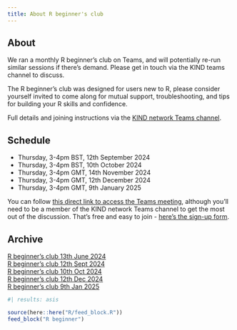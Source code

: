 ---
title: About R beginner's club
---

## About

We ran a monthly R beginner's club on Teams, and will potentially re-run similar sessions if there's demand. Please get in touch via the KIND teams channel to discuss.

The R beginner's club was designed for users new to R, please consider yourself invited to come along for mutual support, troubleshooting, and tips for building your R skills and confidence.

Full details and joining instructions via the [KIND network Teams channel](https://teams.microsoft.com/l/team/19%3AQZ7-PbFVcziG2piHLt1_ifey3I2cwFL0yBuTSS8vVao1%40thread.tacv2/conversations?groupId=106d08f3-9026-40e2-b3c7-87cd87304d58&tenantId=10efe0bd-a030-4bca-809c-b5e6745e499a).

## Schedule

+ Thursday, 3-4pm BST, 12th September 2024
+ Thursday, 3-4pm BST, 10th October 2024
+ Thursday, 3-4pm GMT, 14th November 2024
+ Thursday, 3-4pm GMT, 12th December 2024
+ Thursday, 3-4pm GMT, 9th January 2025

You can follow [this direct link to access the Teams meeting](https://teams.microsoft.com/l/meetup-join/19%3ab03b2fd777e440eaa255ba67569762b5%40thread.tacv2/1725260923641?context=%7b%22Tid%22%3a%2210efe0bd-a030-4bca-809c-b5e6745e499a%22%2c%22Oid%22%3a%225d92fd7e-56b9-4892-ab77-84ad75c260a0%22%7d), although you'll need to be a member of the KIND network Teams channel to get the most out of the discussion. That's free and easy to join - [here's the sign-up form](https://forms.office.com/r/WQdd6HSCEW).

## Archive

[R beginner's club 13th June 2024](2024-06-13.qmd)
</br>
[R beginner's club 12th Sept 2024](2024-09-12.qmd)
</br>
[R beginner's club 10th Oct 2024](2024-10-10.qmd)
</br>
[R beginner's club 12th Dec 2024](2024-12-12.qmd)
</br>
[R beginner's club 9th Jan 2025](2025-01-09.qmd)

```{r}
#| results: asis

source(here::here("R/feed_block.R"))
feed_block("R beginner")

```